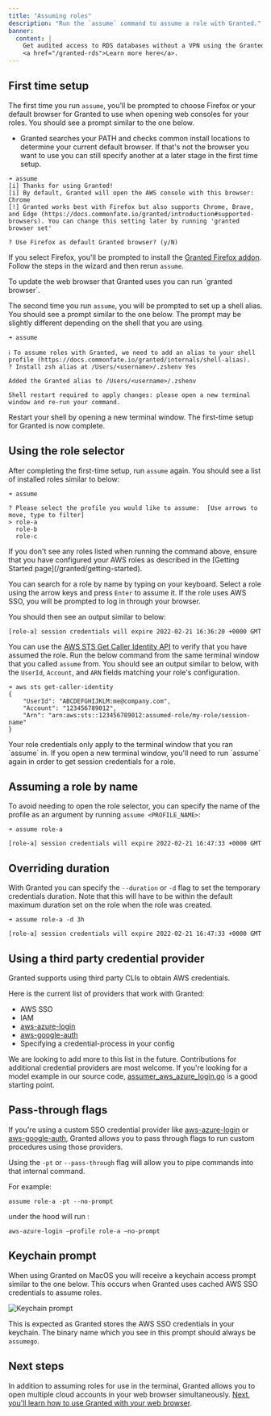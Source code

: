 ```yaml
---
title: "Assuming roles"
description: "Run the `assume` command to assume a role with Granted."
banner:
  content: |
    Get audited access to RDS databases without a VPN using the Granted RDS Plugin.
    <a href="/granted-rds">Learn more here</a>.
---
```



## First time setup

The first time you run `assume`, you'll be prompted to choose Firefox or your default browser for Granted to use when opening web consoles for your roles. You should see a prompt similar to the one below.

- Granted searches your PATH and checks common install locations to determine your current default browser. If that's not the browser you want to use you can still specify another at a later stage in the first time setup.

```
➜ assume
[i] Thanks for using Granted!
[i] By default, Granted will open the AWS console with this browser: Chrome
[!] Granted works best with Firefox but also supports Chrome, Brave, and Edge (https://docs.commonfate.io/granted/introduction#supported-browsers). You can change this setting later by running 'granted browser set'

? Use Firefox as default Granted browser? (y/N)
```

If you select Firefox, you'll be prompted to install the [Granted Firefox addon](https://addons.mozilla.org/en-GB/firefox/addon/granted/). Follow the steps in the wizard and then rerun `assume`.

<Aside>
  To update the web browser that Granted uses you can run `granted browser`.
</Aside>

The second time you run `assume`, you will be prompted to set up a shell alias. You should see a prompt similar to the one below. The prompt may be slightly different depending on the shell that you are using.

```
➜ assume

ℹ️ To assume roles with Granted, we need to add an alias to your shell profile (https://docs.commonfate.io/granted/internals/shell-alias).
? Install zsh alias at /Users/<username>/.zshenv Yes

Added the Granted alias to /Users/<username>/.zshenv

Shell restart required to apply changes: please open a new terminal window and re-run your command.
```

Restart your shell by opening a new terminal window. The first-time setup for Granted is now complete.

## Using the role selector

After completing the first-time setup, run `assume` again. You should see a list of installed roles similar to below:

```
➜ assume

? Please select the profile you would like to assume:  [Use arrows to move, type to filter]
> role-a
  role-b
  role-c
```

<Aside>
  If you don't see any roles listed when running the command above, ensure that
  you have configured your AWS roles as described in the [Getting Started
  page](/granted/getting-started).
</Aside>

You can search for a role by name by typing on your keyboard. Select a role using the arrow keys and press `Enter` to assume it. If the role uses AWS SSO, you will be prompted to log in through your browser.

You should then see an output similar to below:

```
[role-a] session credentials will expire 2022-02-21 16:36:20 +0000 GMT
```

You can use the [AWS STS Get Caller Identity API](https://docs.aws.amazon.com/cli/latest/reference/sts/get-caller-identity.html) to verify that you have assumed the role. Run the below command from the same terminal window that you called `assume` from. You should see an output similar to below, with the `UserId`, `Account`, and `ARN` fields matching your role's configuration.

```
➜ aws sts get-caller-identity
{
    "UserId": "ABCDEFGHIJKLM:me@company.com",
    "Account": "123456789012",
    "Arn": "arn:aws:sts::123456789012:assumed-role/my-role/session-name"
}
```

<Aside>
  Your role credentials only apply to the terminal window that you ran `assume`
  in. If you open a new terminal window, you'll need to run `assume` again in
  order to get session credentials for a role.
</Aside>

## Assuming a role by name

To avoid needing to open the role selector, you can specify the name of the profile as an argument by running `assume <PROFILE_NAME>`:

```
➜ assume role-a

[role-a] session credentials will expire 2022-02-21 16:47:33 +0000 GMT
```

## Overriding duration

With Granted you can specify the `--duration` or `-d` flag to set the temporary credentials duration. Note that this will have to be within the default maximum duration set on the role when the role was created.

```
➜ assume role-a -d 3h

[role-a] session credentials will expire 2022-02-21 16:47:33 +0000 GMT
```

## Using a third party credential provider

Granted supports using third party CLIs to obtain AWS credentials.

Here is the current list of providers that work with Granted:

- AWS SSO
- IAM
- [aws-azure-login](https://github.com/sportradar/aws-azure-login)
- [aws-google-auth](https://github.com/cevoaustralia/aws-google-auth)
- Specifying a credential-process in your config

We are looking to add more to this list in the future. Contributions for additional credential providers are most welcome. If you're looking for a model example in our source code, [assumer_aws_azure_login.go](https://github.com/common-fate/granted/blob/eb7221d4e69472bf1c8a7171d930ff0cab37290d/pkg/cfaws/assumer_aws_azure_login.go) is a good starting point.

## Pass-through flags

If you're using a custom SSO credential provider like [aws-azure-login](https://github.com/sportradar/aws-azure-login) or [aws-google-auth](https://github.com/cevoaustralia/aws-google-auth), Granted allows you to pass through flags to run custom procedures using those providers.

Using the `-pt` or `--pass-through` flag will allow you to pipe commands into that internal command.

For example:

```
assume role-a -pt --no-prompt
```

under the hood will run :

```
aws-azure-login —profile role-a —no-prompt
```

## Keychain prompt

When using Granted on MacOS you will receive a keychain access prompt similar to the one below. This occurs when Granted uses cached AWS SSO credentials to assume roles.

![Keychain prompt](../images/keychain-prompt.png)

This is expected as Granted stores the AWS SSO credentials in your keychain. The binary name which you see in this prompt should always be `assumego`.

## Next steps

In addition to assuming roles for use in the terminal, Granted allows you to open multiple cloud accounts in your web browser simultaneously. [Next, you'll learn how to use Granted with your web browser](/granted/usage/console).
